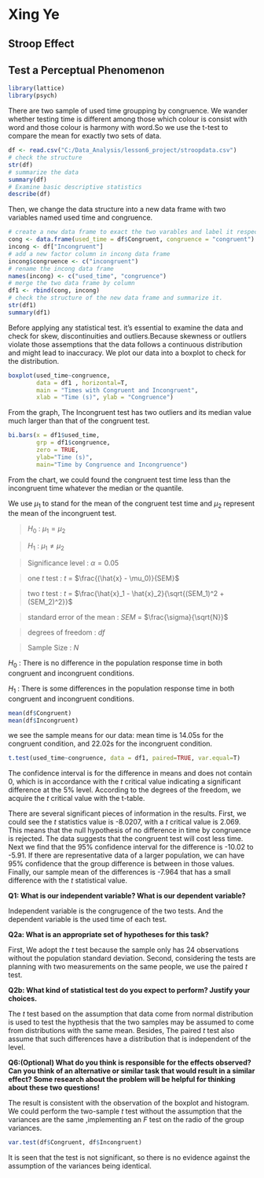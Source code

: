 # Xing Ye

## Stroop Effect
## Test a Perceptual Phenomenon

```{r, echo=FALSE, package}
library(lattice)
library(psych)
```

  There are two sample of used time groupping by congruence.
  We wander whether testing time is different among those which colour is consist with word and those colour is harmony with word.So we use the t-test to compare the mean for exactly two sets of data. 
  
```{r, echo=FALSE, DataFrame}
df <- read.csv("C:/Data_Analysis/lesson6_project/stroopdata.csv")
# check the structure
str(df)
# summarize the data
summary(df)
# Examine basic descriptive statistics
describe(df)
```
  
  Then, we change the data  structure into a new data frame with two variables named used time and congruence.
```{r, echo=FALSE}
# create a new data frame to exact the two varables and label it respectively.
cong <- data.frame(used_time = df$Congruent, congruence = "congruent")
incong <- df["Incongruent"]
# add a new factor column in incong data frame
incong$congruence <- c("incongruent")
# rename the incong data frame
names(incong) <- c("used_time", "congruence")
# merge the two data frame by column
df1 <- rbind(cong, incong)
# check the structure of the new data frame and summarize it.
str(df1)
summary(df1)
```

  Before applying any statistical test. it's essential to examine the data and check for skew, discontinuities and outliers.Because skewness or outliers violate those assemptions that the data follows a continuous distribution and might lead to inaccuracy. 
  We plot our data into a boxplot to check for the distribution.
  
```{r, echo=FALSE}
boxplot(used_time~congruence, 
        data = df1 , horizontal=T,
        main = "Times with Congruent and Incongruent",
        xlab = "Time (s)", ylab = "Congruence")
```

  From the graph, The Incongruent test has two outliers and its median value much larger than that of the congruent test.

```{r, echo=FALSE}
bi.bars(x = df1$used_time,
        grp = df1$congruence,
        zero = TRUE,
        ylab="Time (s)",
        main="Time by Congruence and Incongruence")
```

  From the chart, we could found the congruent test time less than the incongruent time whatever the median  or the quantile.

  We use $\mu_1$ to stand for the mean of the congruent test time and $\mu_2$ represent the mean of the incongruent test.
  
>  $H_0$ : $\mu_1 = \mu_2$

>  $H_1$ : $\mu_1 \ne \mu_2$

> Significance level : $\alpha = 0.05$

> one $t$ test :  _t_ = $\frac{(\hat{x} - \mu_0)}{SEM}$

> two $t$ test : _t_ = $\frac{\hat{x}_1 - \hat{x}_2}{\sqrt{(SEM_1)^2 + (SEM_2)^2}}$

> standard error of the mean : _SEM_ = $\frac{\sigma}{\sqrt{N}}$

> degrees of freedom : $df$

>  Sample Size : $N$


$H_0$ : There is no difference in the population response time in both congruent and incongruent conditions.

$H_1$ : There is some differences in the population response time in both congruent and incongruent conditions.


```{r, echo=FALSE}
mean(df$Congruent)
mean(df$Incongruent)
```

  we see the sample means for our data: mean time is 14.05s for the congruent condition, and 22.02s for the incongruent condition.

```{r, echo=FALSE}
t.test(used_time~congruence, data = df1, paired=TRUE, var.equal=T)
```

  The confidence interval is for the difference in means and does not contain 0, which is in accordance with the $t$ critical value indicating a significant difference at the 5% level. According to the degrees of the freedom, we acquire the $t$ critical value with the t-table.
  
  There are several significant pieces of information in the results. First, we could see the $t$ statistics value is -8.0207, with a $t$ critical value is 2.069. This means that the null hypothesis of no difference in time by congruence is rejected. The data suggests that the congruent test will cost less time. Next we find that the 95% confidence interval for the difference is -10.02 to -5.91. If there are representative data of a larger population, we can have 95% confidence that the group difference is between in those values. Finally, our sample mean of the differences is -7.964 that has a small difference with the $t$ statistical value.


**Q1: What is our independent variable? What is our dependent variable?**

  Independent variable is the congrugence of the two tests. And the dependent variable is the used time of each test.

**Q2a: What is an appropriate set of hypotheses for this task?**
 
  First, We adopt the $t$ test because the sample only has 24 observations without the population standard deviation. Second, considering the tests are planning with two measurements on the same people, we use the paired $t$ test. 

**Q2b: What kind of statistical test do you expect to perform? Justify your choices.**

  The $t$ test based on the assumption that data come from normal distribution is used to test the hypthesis that the two samples may be assumed to come from distributions with the same mean. Besides, The paired $t$ test also assume that such differences have a distribution that is independent of the level.
  
**Q6:(Optional) What do you think is responsible for the effects observed? Can you think of an alternative or similar task that would result in a similar effect? Some research about the problem will be helpful for thinking about these two questions!**

  The result is consistent with the observation of the boxplot and histogram. We could perform the two-sample $t$ test without the assumption that the variances are the same ,implementing an $F$ test on the radio of the group variances.

```{r, echo=FALSE}
var.test(df$Congruent, df$Incongruent)
```
   
   It is seen that the test is not significant, so there is no evidence against the assumption of the variances being identical.

